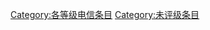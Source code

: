 {{catmore1|[[Wikipedia:电信专题|Wikipedia:电信专题]]}}
{{Articles by Quality|topic=电信|project=电信|format=TOC}}
{{emptycat}}

[[Category:各等级电信条目|Category:各等级电信条目]]
[[Category:未评级条目|Category:未评级条目]]